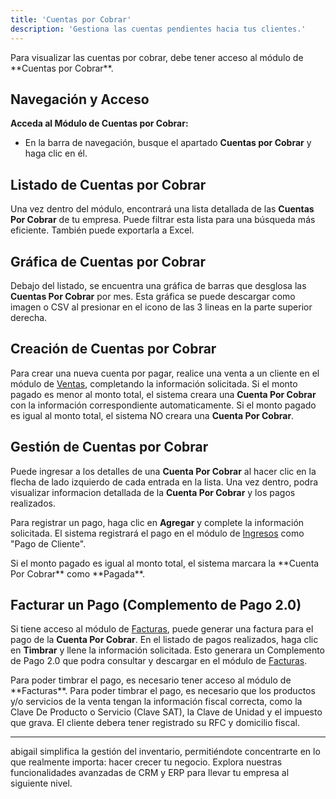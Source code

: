 ```yaml
---
title: 'Cuentas por Cobrar'
description: 'Gestiona las cuentas pendientes hacia tus clientes.'
---
```

<Warning>
Para visualizar las cuentas por cobrar, debe tener acceso al módulo de **Cuentas por Cobrar**.
</Warning>

## Navegación y Acceso

**Acceda al Módulo de Cuentas por Cobrar:**
   - En la barra de navegación, busque el apartado **Cuentas por Cobrar** y haga clic en él.

## Listado de Cuentas por Cobrar

Una vez dentro del módulo, encontrará una lista detallada de las **Cuentas Por Cobrar** de tu empresa. Puede filtrar esta lista para una búsqueda más eficiente. También puede exportarla a Excel.

## Gráfica de Cuentas por Cobrar

Debajo del listado, se encuentra una gráfica de barras que desglosa las **Cuentas Por Cobrar** por mes. Esta gráfica se puede descargar como imagen o CSV al presionar en el icono de las 3 lineas en la parte superior derecha.

## Creación de Cuentas por Cobrar

Para crear una nueva cuenta por pagar, realice una venta a un cliente en el módulo de [Ventas](http://docs.abigail.mx/modulos/ventas), completando la información solicitada. Si el monto pagado es menor al monto total, el sistema creara una **Cuenta Por Cobrar** con la información correspondiente automaticamente.
<Tip>
Si el monto pagado es igual al monto total, el sistema NO creara una **Cuenta Por Cobrar**.
</Tip>

## Gestión de Cuentas por Cobrar

Puede ingresar a los detalles de una **Cuenta Por Cobrar** al hacer clic en la flecha de lado izquierdo de cada entrada en la lista.
Una vez dentro, podra visualizar informacion detallada de la **Cuenta Por Cobrar** y los pagos realizados.

Para registrar un pago, haga clic en **Agregar** y complete la información solicitada. El sistema registrará el pago en el módulo de [Ingresos](http://docs.abigail.mx/modulos/ingresos) como "Pago de Cliente".

<Tip>
Si el monto pagado es igual al monto total, el sistema marcara la **Cuenta Por Cobrar** como **Pagada**.
</Tip>

## Facturar un Pago (Complemento de Pago 2.0)

Si tiene acceso al módulo de [Facturas](http://docs.abigail.mx/modulos/facturas), puede generar una factura para el pago de la **Cuenta Por Cobrar**. En el listado de pagos realizados, haga clic en **Timbrar** y llene la información solicitada. Esto generara un Complemento de Pago 2.0 que podra consultar y descargar en el módulo de [Facturas](http://docs.abigail.mx/modulos/facturas).

<Warning>
Para poder timbrar el pago, es necesario tener acceso al módulo de **Facturas**.
</Warning>
<Warning>
Para poder timbrar el pago, es necesario que los productos y/o servicios de la venta tengan la información fiscal correcta, como la Clave De Producto o Servicio (Clave SAT), la Clave de Unidad y el impuesto que grava. El cliente debera tener registrado su RFC y domicilio fiscal.
</Warning>

---

<Card title="Subscribete hoy mismo" icon="rocket" href="https://www.abigail.mx/planes">
  abigail simplifica la gestión del inventario, permitiéndote concentrarte en lo que realmente importa: hacer crecer tu negocio. Explora nuestras funcionalidades avanzadas de CRM y ERP para llevar tu empresa al siguiente nivel.
</Card>